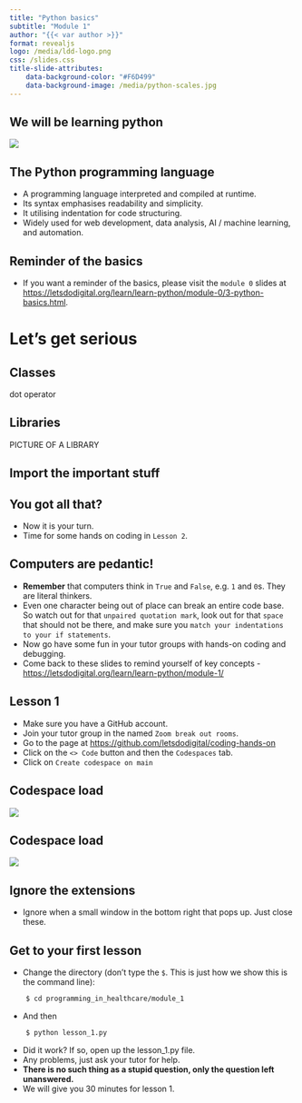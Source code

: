 ```yaml
---
title: "Python basics"
subtitle: "Module 1"
author: "{{< var author >}}"
format: revealjs
logo: /media/ldd-logo.png
css: /slides.css
title-slide-attributes:
    data-background-color: "#F6D499"
    data-background-image: /media/python-scales.jpg
---
```


## We will be learning python

![](/media/python-logo.png){fig-align="center"}

## The Python programming language {background-image="/media/python-logo.png" background-opacity="0.3"}

* A programming language interpreted and compiled at runtime.
* Its syntax emphasises readability and simplicity. 
* It utilising indentation for code structuring.
* Widely used for web development, data analysis, AI / machine learning, and automation.


## Reminder of the basics

* If you want a reminder of the basics, please visit the `module 0` slides at [https://letsdodigital.org/learn/learn-python/module-0/3-python-basics.html](https://letsdodigital.org/learn/learn-python/module-0/3-python-basics.html).


# Let's get serious

## Classes

dot operator

## Libraries

PICTURE OF A LIBRARY


## Import the important stuff


## You got all that? {background-image="/media/coding.jpg" background-opacity="0.3"}

* Now it is your turn.
* Time for some hands on coding in `Lesson 2`.


## Computers are pedantic! {.smaller}

* **Remember** that computers think in `True` and `False`, e.g. `1` and `0`s. They are literal thinkers. 
* Even one character being out of place can break an entire code base. So watch out for that `unpaired quotation mark`, look out for that `space` that should not be there, and make sure you `match your indentations to your if statements`.
* Now go have some fun in your tutor groups with hands-on coding and debugging.
* Come back to these slides to remind yourself of key concepts - [https://letsdodigital.org/learn/learn-python/module-1/](https://letsdodigital.org/learn/learn-python/module-1/)


## Lesson 1 {.smaller}

* Make sure you have a GitHub account.
* Join your tutor group in the named `Zoom break out rooms`.
* Go to the page at [https://github.com/letsdodigital/coding-hands-on](https://github.com/letsdodigital/coding-hands-on)
* Click on the `<> Code` button and then the `Codespaces` tab.
* Click on `Create codespace on main`

## <span class="hide-title">Codespace load</span>

![](/media/breakout-room-button.png){.absolute top=0 left=0 width="max" height="max"}


## <span class="hide-title">Codespace load</span>

![](/media/github-repo-module-1-hands-on.png){.absolute top=0 left=0 width="max" height="max"}


## Ignore the extensions

* Ignore when a small window in the bottom right that pops up. Just close these.


## Get to your first lesson {.smaller}

* Change the directory (don't type the `$`. This is just how we show this is the command line):

```.bash
    $ cd programming_in_healthcare/module_1
```

* And then

```.bash
    $ python lesson_1.py
```

* Did it work? If so, open up the lesson_1.py file.
* Any problems, just ask your tutor for help. 
* **There is no such thing as a stupid question, only the question left unanswered.**
* We will give you 30 minutes for lesson 1.
